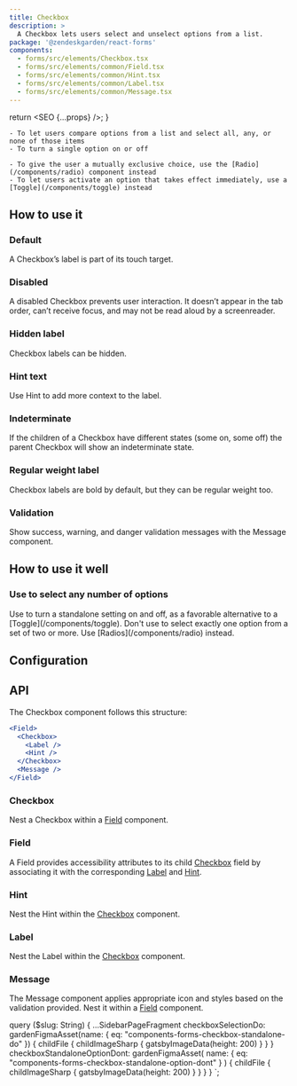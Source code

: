 ```yaml
---
title: Checkbox
description: >
  A Checkbox lets users select and unselect options from a list.
package: '@zendeskgarden/react-forms'
components:
  - forms/src/elements/Checkbox.tsx
  - forms/src/elements/common/Field.tsx
  - forms/src/elements/common/Hint.tsx
  - forms/src/elements/common/Label.tsx
  - forms/src/elements/common/Message.tsx
---
```



  return <SEO {...props} />;
}

<Usage>
  <Use>

    - To let users compare options from a list and select all, any, or none of those items
    - To turn a single option on or off

  </Use>
  <Misuse>

    - To give the user a mutually exclusive choice, use the [Radio](/components/radio) component instead
    - To let users activate an option that takes effect immediately, use a [Toggle](/components/toggle) instead

  </Misuse>
</Usage>

## How to use it

### Default

A Checkbox’s label is part of its touch target.


<CodeExample code={DefaultCode}>
  <Default />
</CodeExample>

### Disabled

A disabled Checkbox prevents user interaction. It doesn’t appear in the tab order, can’t receive focus, and may not
be read aloud by a screenreader.


<CodeExample code={DisabledCode}>
  <Disabled />
</CodeExample>

### Hidden label

Checkbox labels can be hidden.


<CodeExample code={HiddenCode}>
  <Hidden />
</CodeExample>

### Hint text

Use Hint to add more context to the label.


<CodeExample code={HintCode}>
  <Hint />
</CodeExample>

### Indeterminate

If the children of a Checkbox have different states (some on, some off) the parent Checkbox will
show an indeterminate state.


<CodeExample code={IndeterminateCode}>
  <Indeterminate />
</CodeExample>

### Regular weight label

Checkbox labels are bold by default, but they can be regular weight too.


<CodeExample code={RegularWeightLabelCode}>
  <RegularWeightLabel />
</CodeExample>

### Validation

Show success, warning, and danger validation messages with the Message component.


<CodeExample code={ValidationCode}>
  <Validation />
</CodeExample>

## How to use it well

### Use to select any number of options

<BestPractice>
  <Do imageSource={props.data.checkboxSelectionDo.childFile.childImageSharp.gatsbyImageData}>
    Use to turn a standalone setting on and off, as a favorable alternative to a
    [Toggle](/components/toggle).
  </Do>
  <Dont
    imageSource={props.data.checkboxStandaloneOptionDont.childFile.childImageSharp.gatsbyImageData}
  >
    Don't use to select exactly one option from a set of two or more. Use
    [Radios](/components/radio) instead.
  </Dont>
</BestPractice>

## Configuration

<Configuration reactPackage={props.data.mdx.package} components={props.data.mdx.components} />

## API

The Checkbox component follows this structure:

```jsx
<Field>
  <Checkbox>
    <Label />
    <Hint />
  </Checkbox>
  <Message />
</Field>
```

### Checkbox

<Component components={props.data.mdx.components} componentName="checkbox" />

Nest a Checkbox within a [Field](#field) component.

<PropSheet components={props.data.mdx.components} componentName="checkbox" />

### Field

<Component components={props.data.mdx.components} componentName="field" />

A Field provides accessibility attributes to its child [Checkbox](#checkbox) field by associating it
with the corresponding [Label](#label) and [Hint](#hint).

<PropSheet components={props.data.mdx.components} componentName="field" />

### Hint

<Component components={props.data.mdx.components} componentName="hint" />

Nest the Hint within the [Checkbox](#checkbox) component.

<PropSheet components={props.data.mdx.components} componentName="hint" />

### Label

<Component components={props.data.mdx.components} componentName="label" />

Nest the Label within the [Checkbox](#checkbox) component.

<PropSheet components={props.data.mdx.components} componentName="label" />

### Message

<Component components={props.data.mdx.components} componentName="message" />

The Message component applies appropriate icon and styles based on the validation provided. Nest
it within a [Field](#field) component.

<PropSheet components={props.data.mdx.components} componentName="message" />


  query ($slug: String) {
    ...SidebarPageFragment
    checkboxSelectionDo: gardenFigmaAsset(name: { eq: "components-forms-checkbox-standalone-do" }) {
      childFile {
        childImageSharp {
          gatsbyImageData(height: 200)
        }
      }
    }
    checkboxStandaloneOptionDont: gardenFigmaAsset(
      name: { eq: "components-forms-checkbox-standalone-option-dont" }
    ) {
      childFile {
        childImageSharp {
          gatsbyImageData(height: 200)
        }
      }
    }
  }
`;
